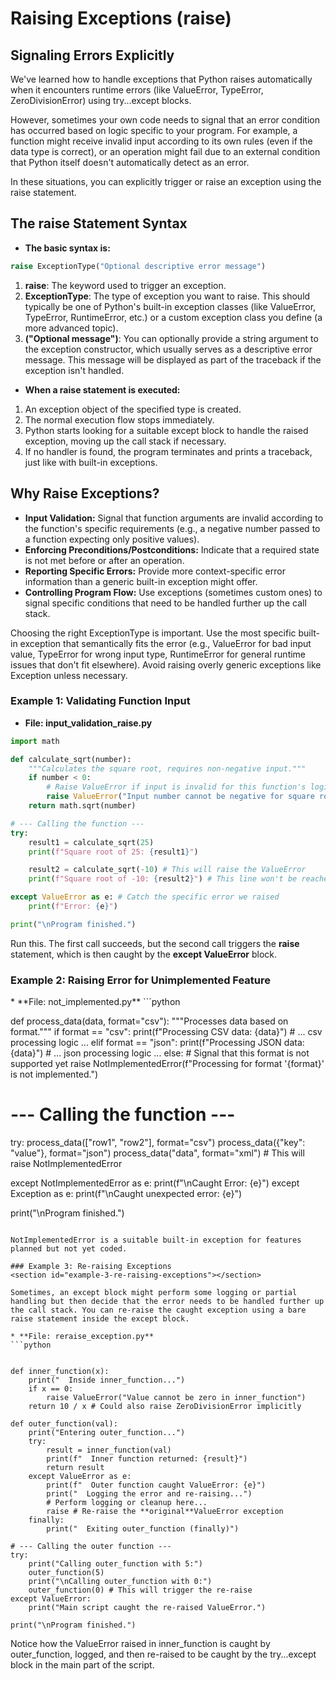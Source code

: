 
# Raising Exceptions (raise)

## Signaling Errors Explicitly
<section id="signaling-errors-explicitly"></section>


We've learned how to handle exceptions that Python raises automatically when it encounters runtime errors (like ValueError, TypeError, ZeroDivisionError) using try...except blocks.

However, sometimes your own code needs to signal that an error condition has occurred based on logic specific to your program. For example, a function might receive invalid input according to its own rules (even if the data type is correct), or an operation might fail due to an external condition that Python itself doesn't automatically detect as an error.

In these situations, you can explicitly trigger or raise an exception using the raise statement.

## The **raise** Statement Syntax
<section id="the-raise-statement-syntax"></section>

* **The basic syntax is:**

```python
raise ExceptionType("Optional descriptive error message")
```

1. **raise**: The keyword used to trigger an exception.
2. **ExceptionType**: The type of exception you want to raise. This should typically be one of Python's built-in exception classes (like ValueError, TypeError, RuntimeError, etc.) or a custom exception class you define (a more advanced topic).
3.  **("Optional message")**: You can optionally provide a string argument to the exception constructor, which usually serves as a descriptive error message. This message will be displayed as part of the traceback if the exception isn't handled.

* **When a raise statement is executed:**

1.  An exception object of the specified type is created.
2.  The normal execution flow stops immediately.
3.  Python starts looking for a suitable except block to handle the raised exception, moving up the call stack if necessary.
4.  If no handler is found, the program terminates and prints a traceback, just like with built-in exceptions.

## Why Raise Exceptions?
<section id="why-raise-exceptions"></section>

*   **Input Validation:** Signal that function arguments are invalid according to the function's specific requirements (e.g., a negative number passed to a function expecting only positive values).
*   **Enforcing Preconditions/Postconditions:** Indicate that a required state is not met before or after an operation.
*   **Reporting Specific Errors:** Provide more context-specific error information than a generic built-in exception might offer.
*   **Controlling Program Flow:** Use exceptions (sometimes custom ones) to signal specific conditions that need to be handled further up the call stack.

Choosing the right ExceptionType is important. Use the most specific built-in exception that semantically fits the error (e.g., ValueError for bad input value, TypeError for wrong input type, RuntimeError for general runtime issues that don't fit elsewhere). Avoid raising overly generic exceptions like Exception unless necessary.

### Example 1: Validating Function Input
<section id="example-1-validating-function-input"></section>


* **File: input_validation_raise.py**
```python
import math

def calculate_sqrt(number):
    """Calculates the square root, requires non-negative input."""
    if number < 0:
        # Raise ValueError if input is invalid for this function's logic
        raise ValueError("Input number cannot be negative for square root.")
    return math.sqrt(number)

# --- Calling the function ---
try:
    result1 = calculate_sqrt(25)
    print(f"Square root of 25: {result1}")

    result2 = calculate_sqrt(-10) # This will raise the ValueError
    print(f"Square root of -10: {result2}") # This line won't be reached

except ValueError as e: # Catch the specific error we raised
    print(f"Error: {e}")

print("\nProgram finished.")
```

Run this. The first call succeeds, but the second call triggers the **raise** statement, which is then caught by the **except ValueError** block.

### Example 2: Raising Error for Unimplemented Feature
<section id="example-2-raising-error-for-unimplemented-feature"></section>
* **File: not_implemented.py**
```python

def process_data(data, format="csv"):
    """Processes data based on format."""
    if format == "csv":
        print(f"Processing CSV data: {data}")
        # ... csv processing logic ...
    elif format == "json":
        print(f"Processing JSON data: {data}")
        # ... json processing logic ...
    else:
        # Signal that this format is not supported yet
        raise NotImplementedError(f"Processing for format '{format}' is not implemented.")

# --- Calling the function ---
try:
    process_data(["row1", "row2"], format="csv")
    process_data({"key": "value"}, format="json")
    process_data("<xml>data</xml>", format="xml") # This will raise NotImplementedError

except NotImplementedError as e:
    print(f"\nCaught Error: {e}")
except Exception as e:
    print(f"\nCaught unexpected error: {e}")

print("\nProgram finished.")
```

NotImplementedError is a suitable built-in exception for features planned but not yet coded.

### Example 3: Re-raising Exceptions
<section id="example-3-re-raising-exceptions"></section>

Sometimes, an except block might perform some logging or partial handling but then decide that the error needs to be handled further up the call stack. You can re-raise the caught exception using a bare raise statement inside the except block.

* **File: reraise_exception.py**
```python


def inner_function(x):
    print("  Inside inner_function...")
    if x == 0:
        raise ValueError("Value cannot be zero in inner_function")
    return 10 / x # Could also raise ZeroDivisionError implicitly

def outer_function(val):
    print("Entering outer_function...")
    try:
        result = inner_function(val)
        print(f"  Inner function returned: {result}")
        return result
    except ValueError as e:
        print(f"  Outer function caught ValueError: {e}")
        print("  Logging the error and re-raising...")
        # Perform logging or cleanup here...
        raise # Re-raise the **original**ValueError exception
    finally:
        print("  Exiting outer_function (finally)")

# --- Calling the outer function ---
try:
    print("Calling outer_function with 5:")
    outer_function(5)
    print("\nCalling outer_function with 0:")
    outer_function(0) # This will trigger the re-raise
except ValueError:
    print("Main script caught the re-raised ValueError.")

print("\nProgram finished.")
```

Notice how the ValueError raised in inner_function is caught by outer_function, logged, and then re-raised to be caught by the try...except block in the main part of the script.


<Quiz questions={pythonQuiz} />